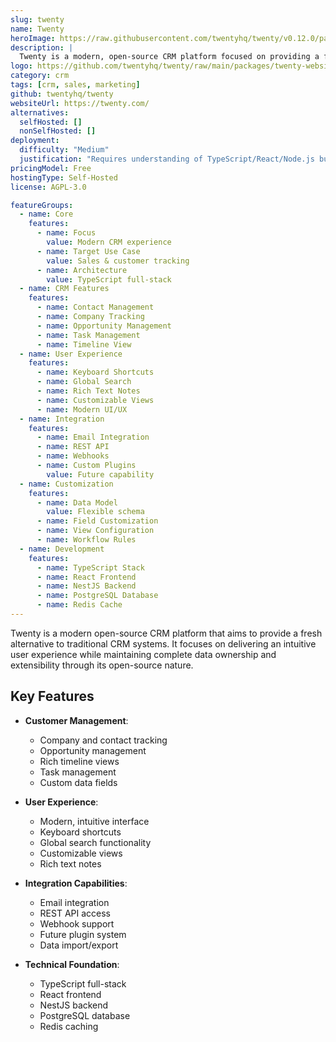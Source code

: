 ```yaml
---
slug: twenty
name: Twenty
heroImage: https://raw.githubusercontent.com/twentyhq/twenty/v0.12.0/packages/twenty-docs/static/img/preview-light.png
description: |
  Twenty is a modern, open-source CRM platform focused on providing a fresh user experience with features like customer tracking, opportunity management, and task automation while maintaining complete data ownership.
logo: https://github.com/twentyhq/twenty/raw/main/packages/twenty-website/public/images/core/logo.svg
category: crm
tags: [crm, sales, marketing]
github: twentyhq/twenty
websiteUrl: https://twenty.com/
alternatives:
  selfHosted: []
  nonSelfHosted: []
deployment:
  difficulty: "Medium"
  justification: "Requires understanding of TypeScript/React/Node.js but has good documentation and Docker support."
pricingModel: Free
hostingType: Self-Hosted
license: AGPL-3.0

featureGroups:
  - name: Core
    features:
      - name: Focus
        value: Modern CRM experience
      - name: Target Use Case
        value: Sales & customer tracking
      - name: Architecture
        value: TypeScript full-stack
  - name: CRM Features
    features:
      - name: Contact Management
      - name: Company Tracking
      - name: Opportunity Management
      - name: Task Management
      - name: Timeline View
  - name: User Experience
    features:
      - name: Keyboard Shortcuts
      - name: Global Search
      - name: Rich Text Notes
      - name: Customizable Views
      - name: Modern UI/UX
  - name: Integration
    features:
      - name: Email Integration
      - name: REST API
      - name: Webhooks
      - name: Custom Plugins
        value: Future capability
  - name: Customization
    features:
      - name: Data Model
        value: Flexible schema
      - name: Field Customization
      - name: View Configuration
      - name: Workflow Rules
  - name: Development
    features:
      - name: TypeScript Stack
      - name: React Frontend
      - name: NestJS Backend
      - name: PostgreSQL Database
      - name: Redis Cache
---
```


Twenty is a modern open-source CRM platform that aims to provide a fresh alternative to traditional CRM systems. It focuses on delivering an intuitive user experience while maintaining complete data ownership and extensibility through its open-source nature.

## Key Features

- **Customer Management**:

  - Company and contact tracking
  - Opportunity management
  - Rich timeline views
  - Task management
  - Custom data fields

- **User Experience**:

  - Modern, intuitive interface
  - Keyboard shortcuts
  - Global search functionality
  - Customizable views
  - Rich text notes

- **Integration Capabilities**:

  - Email integration
  - REST API access
  - Webhook support
  - Future plugin system
  - Data import/export

- **Technical Foundation**:
  - TypeScript full-stack
  - React frontend
  - NestJS backend
  - PostgreSQL database
  - Redis caching
